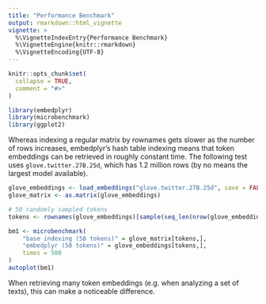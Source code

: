 ```yaml
---
title: "Performance Benchmark"
output: rmarkdown::html_vignette
vignette: >
  %\VignetteIndexEntry{Performance Benchmark}
  %\VignetteEngine{knitr::rmarkdown}
  %\VignetteEncoding{UTF-8}
---
```


```r
knitr::opts_chunk$set(
  collapse = TRUE,
  comment = "#>"
)
```

```r
library(embedplyr)
library(microbenchmark)
library(ggplot2)
```

Whereas indexing a regular matrix by rownames gets slower as the number of rows increases, embedplyr's hash table indexing means that token embeddings can be retrieved in roughly constant time. The following test uses `glove.twitter.27B.25d`, which has 1.2 million rows (by no means the largest model available).

```r
glove_embeddings <- load_embeddings("glove.twitter.27B.25d", save = FALSE)
glove_matrix <- as.matrix(glove_embeddings)
```

```r
# 50 randomly sampled tokens
tokens <- rownames(glove_embeddings)[sample(seq_len(nrow(glove_embeddings)), 50)]

bm1 <- microbenchmark(
    "base indexing (50 tokens)" = glove_matrix[tokens,],
    "embedplyr (50 tokens)" = glove_embeddings[tokens,],
    times = 500
)
autoplot(bm1)
```

When retrieving many token embeddings (e.g. when analyzing a set of texts), this can make a noticeable difference.
